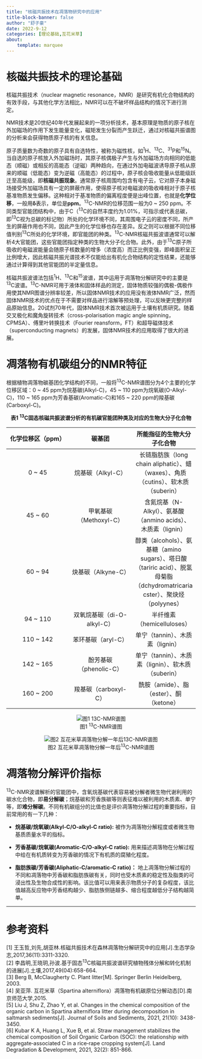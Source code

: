 ```yaml
---
title: "核磁共振技术在凋落物研究中的应用"
title-block-banner: false
author: "舒子豪"
date: 2022-9-12
categories: [理论基础,互花米草]
about: 
    template: marquee
---
```


# 核磁共振技术的理论基础

核磁共振技术（nuclear magnetic resonance，NMR）是研究有机化合物结构的有效手段，与其他化学方法相比，NMR可以在不破坏样品结构的情况下进行测定。

NMR技术是20世纪40年代发展起来的一项分析技术，基本原理是物质的原子核在外加磁场的作用下发生能量变化，磁矩发生分裂而产生跃迁，通过对核磁共振谱图的分析来会获得物质原子核的有关信息。

原子质量数为奇数的原子具有自选特性，被称为磁性核，如<sup>1</sup>H、<sup>13</sup>C、<sup>31</sup>P和<sup>15</sup>N。当自选的原子核放入外加磁场时，其原子核偶极子产生与外加磁场方向相同的低能态（顺磁）或相反的高能态（逆磁）两种趋向，在通过外加电磁波诱导原子核从原来的顺磁（低能态）变为逆磁（高能态）的过程中，原子核会吸收能量从低能级跃迁至高能级，即**核磁共振现象**。通常原子核周围均包含有电子云，它对原子本身磁场接受外加磁场具有一定的屏蔽作用，使得原子核对电磁波的吸收峰相对于原子核基准物质发生偏移。这种相对于基准物质的偏离程度便是出峰位置，也就是**化学位移**，一般用**δ**表示，单位是**ppm**。<sup>13</sup>C-NMR的位移范围一般为0 ~ 250 ppm。不同类型官能团结构中，由于C（<sup>13</sup>C的自然丰度约为1.01%，可指示或代表总碳，即<sup>13</sup>C视为总碳的标记物）所处的化学环境不同，其周围电子云的密度不同，所产生的屏蔽作用也不同，因此产生的化学位移也存在差异。反之则可以根据不同位移值判别<sup>13</sup>C所处的化学环境，即官能团的种类。<sup>13</sup>C-NMR核磁共振波谱通常可以解析4大官能团，这些官能团指定种类的生物大分子化合物。此外，由于<sup>13</sup>C原子所吸收的电磁波能量会随原子核数量的增多（浓度高）而正比例变强，即峰面积呈正比例增大，因此核磁共振光谱技术不仅能给出有机化合物结构的定性结果，还能够通过计算得到其他官能团的半定量信息。

核磁共振波谱法包括<sup>1</sup>H、<sup>13</sup>C和<sup>15</sup>波谱，其中运用于凋落物分解研究中的主要是<sup>13</sup>C波谱。<sup>13</sup>C-NMR可用于液体和固体样品的测定，固体物质较强的偶极-偶极作用使其NMR图谱分辨率较差，所以固体NMR技术的应用没有液体NMR广泛，然而固体NMR技术的优点在于不需要对样品进行溶解等预处理，可以反映更完整的样品原始信息。20试剂70年代，固体NMR技术首次被运用于土壤有机质研究。随着交叉极化和魔角旋转技术（cross-polarisation magic angle spinning，CPMSA）、傅里叶转换技术（Fourier reansform，FT）和超导磁体技术（superconducting magnets）的发展，固体NMR技术的应用取得了很大的进展。

# 凋落物有机碳组分的NMR特征
根据植物凋落物碳基团化学结构的不同，一般将<sup>13</sup>C-NMR谱图分为4个主要的化学位移区域：0 ~ 45 ppm为烷基碳(Alkyl-C)，45 ~ 110 ppm为烷氧碳(O-Alkyl-C)，110 ~ 165 ppm为芳香基碳(Aromatic-C)和165 ~ 220 ppm的羧基碳(Carboxyl-C)。

<center>**表1 <sup>13</sup>C固态核磁共振波谱分析的有机碳官能团种类及对应的生物大分子化合物**</center>

|化学位移区（ppm）|碳基团|所能指征的生物大分子化合物|
|:------:|:------:|:------:|
|0 ~ 45|烷基碳（Alkyl-C）|长链脂肪族（long chain aliphatic）、蜡（waxes）、角质（cutins）、软木质（suberin）|
|45 ~ 60|甲氧基碳（Methoxyl-C）|含氮烷基（N-Alkyl）、氨基酸（anmino acids）、木质素（lignin）|
|60 ~ 94|炔基碳（Alkyne-C）|醇类（alcohols）、氨基糖（amino sugars）、塔日酸（tariric acid）、脱氢母菊脂（dchydromatricaria cster）、聚炔烃（polyynes）|
|94 ~ 110|双氧烷基碳（di-O-alkyl-C）|半纤维素（hemicelluloses）|
|110 ~ 142|苯环基碳（aryl-C）|单宁（tannin）、木质素（lignin）|
|142 ~ 165|酚芳基碳（phenolic-C）|单宁（tannin）、木质素（lignin）、软木质（suberin）|
|160 ~ 200|羧基碳（carboxyl-C）|酰胺（amide）、脂（ester）、酮（ketone）|

<center>![图1 <sup>13</sup>C-NMR谱图](13C-NMR谱图.png)</center>

<center>![图2 互花米草凋落物分解一年后<sup>13</sup>C-NMR谱图](互花米草凋落物分解一年后13C-NMR谱图.png)</center>

# 凋落物分解评价指标
<sup>13</sup>C-NMR波谱解析的官能团中，含氧烷基碳代表容易被分解者微生物代谢利用的碳水化合物，即**易分解碳**；烷基碳和芳香族碳等则表征难以被利用的木质素、单宁等，即**难分解碳**。不同有机碳组分的比值也是评价凋落物分解过程的重要指标，目前常用的有一下几种：

- **烷基碳/烷氧碳(Alkyl‑C/O‑alkyl‑C ratio):**
被作为凋落物分解程度或者微生物基质质量水平的指标。

- **芳香基碳/烷氧碳(Aromatic‑C/O‑alkyl‑C ratio):**
用来描述凋落物在分解过程中给在有机质转变为芳香碳的情况下有机质的腐殖化程度。

- **脂肪族碳/芳香碳(Aliphatic‑C/aromatic‑C ratio)：**
地上凋落物分解过程的不同和凋落物中芳香碳和脂肪族碳有关，同时也受木质素的稳定性及脂类的可浸出性及生物合成性的影响。该比值可以用来表示物质分子的复杂程度，该比值越高反应物中芳香结构越少、脂肪族侧链越多、缩合程度越低分子结构越简单。

---
# 参考资料
[1] 王玉哲,刘先,胡亚林.核磁共振技术在森林凋落物分解研究中的应用[J].生态学杂志,2017,36(11):3311-3320.<br>
[2] 李昌明,王晓玥,孙波.基于固态<sup>13</sup>C核磁共振波谱研究植物残体分解和转化机制的进展[J].土壤,2017,49(04):658-664.<br>
[3] Berg B, McClaugherty C. Plant litter[M]. Springer Berlin Heidelberg, 2003.<br>
[4] 吴亚萍. 互花米草（Spartina alterniflora）凋落物有机碳原位分解动态[D].南京师范大学,2015.<br>
[5] Liu J, Shu Z, Zhao Y, et al. Changes in the chemical composition of the organic carbon in Spartina alterniflora litter during decomposition in saltmarsh sediments[J]. Journal of Soils and Sediments, 2021, 21(10): 3438-3450.<br>
[6] Kubar K A, Huang L, Xue B, et al. Straw management stabilizes the chemical composition of Soil Organic Carbon (SOC): the relationship with aggregate‐associated C in a rice‐rape cropping system[J]. Land Degradation & Development, 2021, 32(2): 851-866.